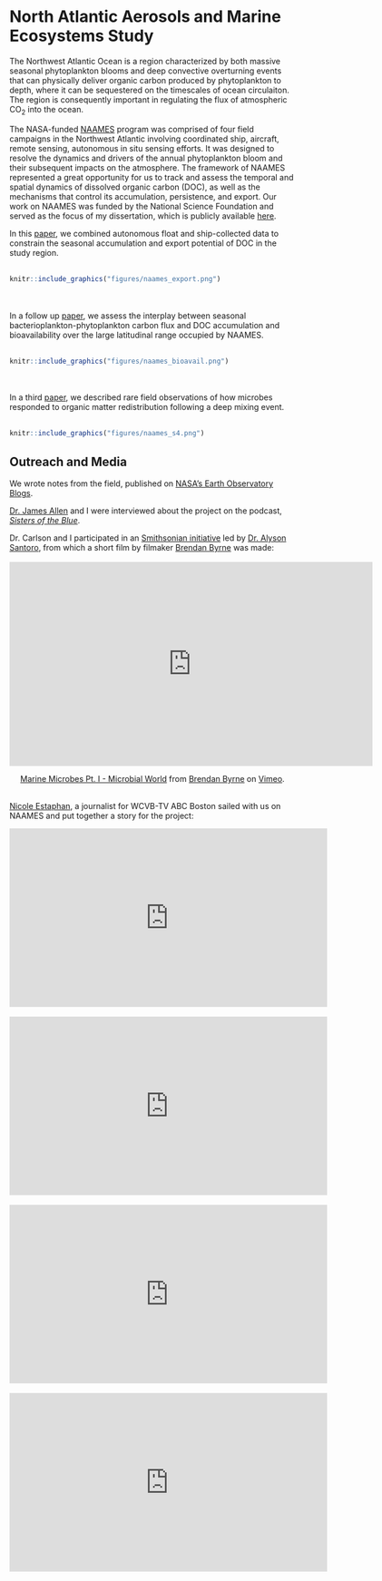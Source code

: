 # North Atlantic Aerosols and Marine Ecosystems Study

The Northwest Atlantic Ocean is a region characterized by both massive seasonal phytoplankton blooms and deep convective overturning events that can physically deliver organic carbon produced by phytoplankton to depth, where it can be sequestered on the timescales of ocean circulaiton. The region is consequently important in regulating the flux of atmospheric CO~2~ into the ocean.

The NASA-funded [NAAMES](https://science.larc.nasa.gov/naames/) program was comprised of four field campaigns in the Northwest Atlantic involving coordinated ship, aircraft, remote sensing,  autonomous in situ sensing efforts. It was designed to resolve the dynamics and drivers of the annual phytoplankton bloom and their subsequent impacts on the atmosphere. The framework of NAAMES represented a great opportunity for us to track and assess the temporal and spatial dynamics of dissolved organic carbon (DOC), as well as the mechanisms that control its accumulation, persistence, and export. Our work on NAAMES was funded by the National Science Foundation and served as the focus of my dissertation, which is publicly available [here](https://www.proquest.com/docview/2596621124?pq-origsite=gscholar&fromopenview=true).

In this [paper](https://doi.org/10.3389/fmars.2020.00227), we combined autonomous float and ship-collected data to constrain the seasonal accumulation and export potential of DOC in the study region. 
\
\
```r
knitr::include_graphics("figures/naames_export.png")
```
\
\
In a follow up [paper](https://www.frontiersin.org/articles/10.3389/fmicb.2021.669883/abstract), we assess the interplay between seasonal bacterioplankton-phytoplankton carbon flux and DOC accumulation and bioavailability over the large latitudinal range occupied by NAAMES. 
\
\
```r
knitr::include_graphics("figures/naames_bioavail.png")
```
\
\
In a third [paper](https://online.ucpress.edu/elementa/article/10/1/00078/190269/Bacterioplankton-response-to-physical), we described rare field observations of how microbes responded to organic matter redistribution following a deep mixing event.  
\
```r
knitr::include_graphics("figures/naames_s4.png")
```

## Outreach and Media

We wrote notes from the field, published on [NASA’s Earth Observatory Blogs](https://earthobservatory.nasa.gov/blogs/fromthefield/category/naames/).

[Dr. James Allen](https://scholar.google.com/citations?user=XRYCd48AAAAJ&hl=en&oi=sra) and I were interviewed about the project on the podcast, [*Sisters of the Blue*](https://podcast.app/plankton-from-outer-space-e25700142/).

Dr. Carlson and I participated in an [Smithsonian initiative](https://ocean.si.edu/ocean-life/microbes
) led by [Dr. Alyson Santoro](https://santorolab.eemb.ucsb.edu), from which a short film by filmaker [Brendan Byrne](https://vimeo.com/brendansbyrne) was made:
\
\
<center><iframe src="https://player.vimeo.com/video/333852210?title=0&byline=0&portrait=0" width="640" height="360" frameborder="0" allow="autoplay; fullscreen" allowfullscreen></iframe>
<p><a href="https://vimeo.com/333852210">Marine Microbes Pt. I - Microbial World</a> from <a href="https://vimeo.com/brendansbyrne">Brendan Byrne</a> on <a href="https://vimeo.com">Vimeo</a>.</p></center>
\
[Nicole Estaphan](https://www.ksbw.com/news-team/a0dbf6cc-afdb-4b7f-bb98-7f50aab6249a), a journalist for WCVB-TV ABC Boston sailed with us on NAAMES and put together a story for the project:

<center><iframe width="560" height="315" src="https://www.youtube.com/embed/Fp3bNkXzbLI" frameborder="0" allow="accelerometer; autoplay; encrypted-media; gyroscope; picture-in-picture" allowfullscreen></iframe></center>
\
<center><iframe width="560" height="315" src="https://www.youtube.com/embed/YKbHJHfChSw" frameborder="0" allow="accelerometer; autoplay; encrypted-media; gyroscope; picture-in-picture" allowfullscreen></iframe></center>
\
<center><iframe width="560" height="315" src="https://www.youtube.com/embed/gUUoa9JgujE" frameborder="0" allow="accelerometer; autoplay; encrypted-media; gyroscope; picture-in-picture" allowfullscreen></iframe></center>
\
<center><iframe width="560" height="315" src="https://www.youtube.com/embed/O5QAg8L_xNM" frameborder="0" allow="accelerometer; autoplay; encrypted-media; gyroscope; picture-in-picture" allowfullscreen></iframe></center>

